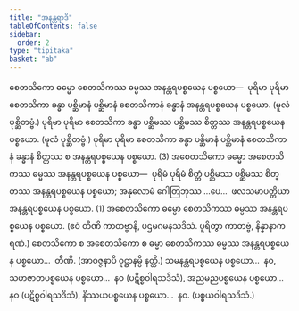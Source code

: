 ```yaml
---
title: "အနန္တရာဒိ"
tableOfContents: false
sidebar:
  order: 2
type: "tipitaka"
basket: "ab"
---
```



<DynamicBreadcrumb />

<Division number="125">

<Paragraph number="2621">
စေတသိကော ဓမ္မော စေတသိကဿ ဓမ္မဿ အနန္တရပစ္စယေန ပစ္စယော—  ပုရိမာ ပုရိမာ စေတသိကာ ခန္ဓာ ပစ္ဆိမာနံ ပစ္ဆိမာနံ စေတသိကာနံ ခန္ဓာနံ အနန္တရပစ္စယေန ပစ္စယော. (မူလံ ပုစ္ဆိတဗ္ဗံ.) ပုရိမာ ပုရိမာ စေတသိကာ ခန္ဓာ ပစ္ဆိမဿ ပစ္ဆိမဿ စိတ္တဿ အနန္တရပစ္စယေန ပစ္စယော. (မူလံ ပုစ္ဆိတဗ္ဗံ.) ပုရိမာ ပုရိမာ စေတသိကာ ခန္ဓာ ပစ္ဆိမာနံ ပစ္ဆိမာနံ စေတသိကာနံ ခန္ဓာနံ စိတ္တဿ စ အနန္တရပစ္စယေန ပစ္စယော. (3)
</Paragraph>

</Division>
<Division number="126">

<Paragraph number="2622">
အစေတသိကော ဓမ္မော အစေတသိကဿ ဓမ္မဿ အနန္တရပစ္စယေန ပစ္စယော—  ပုရိမံ ပုရိမံ စိတ္တံ ပစ္ဆိမဿ ပစ္ဆိမဿ စိတ္တဿ အနန္တရပစ္စယေန ပစ္စယော; အနုလောမံ ဂေါတြဘုဿ …ပေ…  ဖလသမာပတ္တိယာ အနန္တရပစ္စယေန ပစ္စယော. (1)
</Paragraph>

<Paragraph number="2623">
အစေတသိကော ဓမ္မော စေတသိကဿ ဓမ္မဿ အနန္တရပစ္စယေန ပစ္စယော. (ဧဝံ တီဏိ ကာတဗ္ဗာနိ, ပဌမဂမနသဒိသံ. ပူရိတွာ ကာတဗ္ဗံ, နိန္နာနာကရဏံ.)
</Paragraph>

<Paragraph number="2624">
စေတသိကော စ အစေတသိကော စ ဓမ္မာ စေတသိကဿ ဓမ္မဿ အနန္တရပစ္စယေန ပစ္စယော…  တီဏိ. (အာဝဇ္ဇနာပိ ဝုဋ္ဌာနမ္ပိ နတ္ထိ.)
</Paragraph>

<Paragraph number="2625">
သမနန္တရပစ္စယေန ပစ္စယော…  နဝ, သဟဇာတပစ္စယေန ပစ္စယော…  နဝ (ပဋိစ္စဝါရသဒိသံ), အညမညပစ္စယေန ပစ္စယော…  နဝ (ပဋိစ္စဝါရသဒိသံ), နိဿယပစ္စယေန ပစ္စယော…  နဝ. (ပစ္စယဝါရသဒိသံ.)
</Paragraph>
</Division>